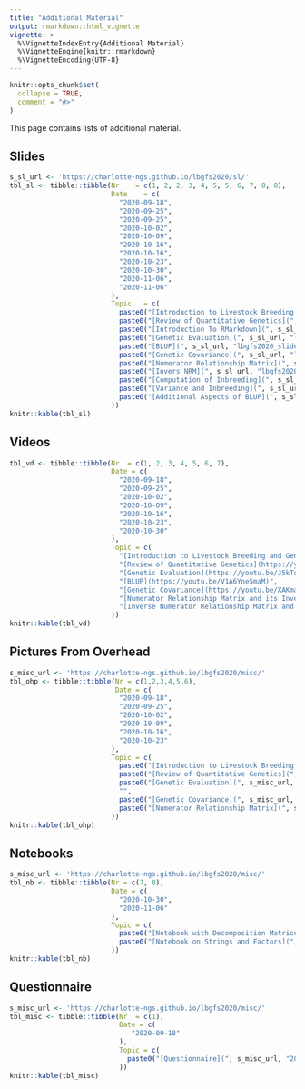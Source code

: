 ```yaml
---
title: "Additional Material"
output: rmarkdown::html_vignette
vignette: >
  %\VignetteIndexEntry{Additional Material}
  %\VignetteEngine{knitr::rmarkdown}
  %\VignetteEncoding{UTF-8}
---
```


```r
knitr::opts_chunk$set(
  collapse = TRUE,
  comment = "#>"
)
```

This page contains lists of additional material.


## Slides

```r
s_sl_url <- 'https://charlotte-ngs.github.io/lbgfs2020/sl/'
tbl_sl <- tibble::tibble(Nr    = c(1, 2, 2, 3, 4, 5, 5, 6, 7, 8, 8),
                         Date    = c(
                           "2020-09-18",
                           "2020-09-25",
                           "2020-09-25",
                           "2020-10-02",
                           "2020-10-09",
                           "2020-10-16",
                           "2020-10-16",
                           "2020-10-23",
                           "2020-10-30",
                           "2020-11-06",
                           "2020-11-06"
                         ),
                         Topic   = c(
                           paste0("[Introduction to Livestock Breeding and Genomics](", s_sl_url, "lbgfs2020_slides_w01_intro_lbg.pdf)", collapse = ''),
                           paste0("[Review of Quantitative Genetics](", s_sl_url, "lbgfs2020_slides_w02_basics_qg.pdf)", collapse = ''),
                           paste0("[Introduction To RMarkdown](", s_sl_url, "20200925_intro_rmarkdown.pdf)", collapse = ''),
                           paste0("[Genetic Evaluation](", s_sl_url, "lbgfs2020_slides_w03_gen-eval.pdf)", collapse = ''),
                           paste0("[BLUP](", s_sl_url, "lbgfs2020_slides_w04_blup.pdf)", collapse = ''),
                           paste0("[Genetic Covariance](", s_sl_url, "lbgfs2020_slides_gencov.pdf)", collapse = ''),
                           paste0("[Numerator Relationship Matrix](", s_sl_url, "lbgfs2020_slides_numrelmat.pdf)", collapse = ''),
                           paste0("[Invers NRM](", s_sl_url, "lbgfs2020_slides_invnumrelmat.pdf)", collapse = ''),
                           paste0("[Computation of Inbreeding](", s_sl_url, "lbgfs2020_slides_inbreeding.pdf)", collapse = ''),
                           paste0("[Variance and Inbreeding](", s_sl_url, "lbgfs2020_slides_var_inb.pdf)", collapse = ''),
                           paste0("[Additional Aspects of BLUP](", s_sl_url, "lbgfs2019_slides_additional_aspects.pdf)", collapse = '')
                         ))
knitr::kable(tbl_sl)
```


## Videos

```r
tbl_vd <- tibble::tibble(Nr  = c(1, 2, 3, 4, 5, 6, 7),
                         Date = c(
                           "2020-09-18",
                           "2020-09-25",
                           "2020-10-02",
                           "2020-10-09",
                           "2020-10-16",
                           "2020-10-23",
                           "2020-10-30"
                         ),
                         Topic = c(
                           "[Introduction to Livestock Breeding and Genomics](https://youtu.be/Mkx2ixBoVF4)",
                           "[Review of Quantitative Genetics](https://youtu.be/3nezvbFDDas)",
                           "[Genetic Evaluation](https://youtu.be/J5kTsEz_UCM)",
                           "[BLUP](https://youtu.be/V1A6Yne5maM)",
                           "[Genetic Covariance](https://youtu.be/XAKmasLp8XU)",
                           "[Numerator Relationship Matrix and its Inverse](https://youtu.be/UK3uuVEmrxs)",
                           "[Inverse Numerator Relationship Matrix and Inbreeding](https://youtu.be/Lu1dB-lT6_0)"
                         ))
knitr::kable(tbl_vd)
```


## Pictures From Overhead

```r
s_misc_url <- 'https://charlotte-ngs.github.io/lbgfs2020/misc/'
tbl_ohp <- tibble::tibble(Nr = c(1,2,3,4,5,6),
                          Date = c(
                           "2020-09-18",
                           "2020-09-25",
                           "2020-10-02",
                           "2020-10-09",
                           "2020-10-16",
                           "2020-10-23"
                         ),
                         Topic = c(
                           paste0("[Introduction to Livestock Breeding and Genomics](", s_misc_url, "20200918_ohp_lecture01.pdf)", collapse = ''),
                           paste0("[Review of Quantitative Genetics](", s_misc_url, "20200925_ohp_lecture_02.pdf)", collapse = ''),
                           paste0("[Genetic Evaluation](", s_misc_url, "20201002_ohp_lecture_03.pdf)", collapse = ''),
                           "",
                           paste0("[Genetic Covariance](", s_misc_url, "20201016_ohp_lecture_05.pdf)", collapse = ''),
                           paste0("[Numerator Relationship Matrix](", s_misc_url, "20201023_ohp_lecture_06.pdf)", collapse = '')
                         ))
knitr::kable(tbl_ohp)
```

## Notebooks

```r
s_misc_url <- 'https://charlotte-ngs.github.io/lbgfs2020/misc/'
tbl_nb <- tibble::tibble(Nr = c(7, 8),
                         Date = c(
                           "2020-10-30",
                           "2020-11-06"
                         ),
                         Topic = c(
                           paste0("[Notebook with Decomposition Matrices of Numerator Relationship Matrix](", s_misc_url, "20201030_nm_inv_inb_nb.nb.html)", collapse = ''),
                           paste0("[Notebook on Strings and Factors](", s_misc_url, "20201106_strings_factors.nb.html)", collapse = '')
                         ))
knitr::kable(tbl_nb)
```

## Questionnaire

```r
s_misc_url <- 'https://charlotte-ngs.github.io/lbgfs2020/misc/'
tbl_misc <- tibble::tibble(Nr  = c(1),
                           Date = c(
                              "2020-09-18"
                           ),
                           Topic = c(
                             paste0("[Questionnaire](", s_misc_url, "20200918_students_questionnaire.pdf)", collapse = '')
                           ))
knitr::kable(tbl_misc)
```


